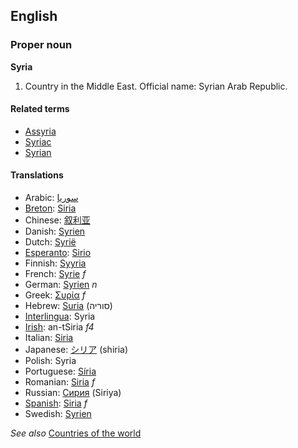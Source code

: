 ==English==

===Proper noun===
'''Syria'''

# Country in the Middle East. Official name: Syrian Arab Republic.

====Related terms====
*[[Assyria]]
*[[Syriac]]<!-- capitalised? -->
*[[Syrian]]

====Translations====
*Arabic: [[سوريا]]
*[[Breton]]: [[Siria]]
*Chinese: [[叙利亚]]
*Danish: [[Syrien]]
*Dutch: [[Syrië]]
*[[Esperanto]]: [[Sirio]]
*Finnish: [[Syyria]]
*French: [[Syrie]] ''f''
*German: [[Syrien]] ''n''
*Greek: [[Συρία]] ''f''
*Hebrew: [[Suria]] (סוריה)
*[[Interlingua]]: Syria
*[[Irish]]: an-tSiria ''f4''
*Italian: [[Siria]]
*Japanese: [[シリア]] (shiria)
*Polish: Syria
*Portuguese: [[Síria]]
*Romanian: [[Siria]] ''f''
*Russian: [[Сирия]] (Siriya)
*[[Spanish]]: [[Siria]] ''f''
*Swedish: [[Syrien]]

''See also'' [[Countries of the world]]